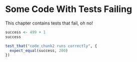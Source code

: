 # Some Code With Tests Failing

This chapter contains tests that fail, oh no!

```r
success <- 499 + 1
success
```

```r
test_that("code_chunk2 runs correctly", {
  expect_equal(success, 200)
})
  
```


